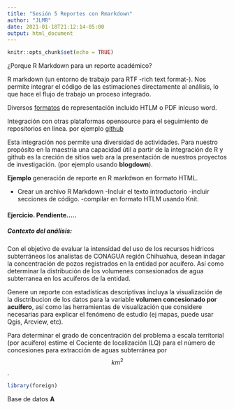 ```yaml
---
title: "Sesión 5 Reportes con Rmarkdown"
author: "JLMR"
date: 2021-01-18T21:12:14-05:00
output: html_document
---
```


```r
knitr::opts_chunk$set(echo = TRUE)
```

¿Porque R Markdown para un reporte académico?

R markdown (un entorno de trabajo para RTF -rich text format-).
Nos permite integrar el código de las estimaciones directamente al  análisis, lo que hace el flujo de trabajo un proceso integrado.

Diversos [formatos](https://rmarkdown.rstudio.com/gallery.html) de representación incluido HTLM  o PDF inlcuso word. 

Integración con otras plataformas opensource para el seguimiento de repositorios en línea. por ejemplo [github](https://guides.github.com/activities/hello-world/) 

Esta integración nos permite una diversidad de actividades. Para nuestro propósito en la maestría una capacidad útil a partir de la integración de R y github es la creción de sitios web ara la presentación de nuestros proyectos de investigación. (por ejemplo usando **blogdown**).

**Ejemplo**  generación de reporte en R markdwon en formato HTML. 


- Crear un archivo R Markdown
-Incluir el texto introductorio
-incluir secciones de código. 
-compilar en formato HTLM usando Knit. 

#### Ejercicio. Pendiente.....

##### Contexto del análisis: 

Con el objetivo de evaluar la intensidad del uso de los recursos hídricos subterráneos los analistas de CONAGUA región Chihuahua, desean indagar la concentración de pozos registrados en la entidad por acuífero. Así como determinar la distribución de los volumenes  consesionados de agua subterranea en los acuiferos de la entidad.

Genere un reporte con estadísticas descriptivas incluya la visualización de la disctribucion de los datos para la variable **volumen concesionado por acuífero**, así como las herramientas de visualización que considere necesarias para explicar el fenómeno de estudio  (ej mapas, puede usar Qgis, Arcview, etc).  

Para determinar el grado de concentración del problema  a escala territorial (por acuífero) estime el Cociente de localización (LQ) para el número de concesiones para extracción de aguas subterránea  por $$km^2$$.

 
```r
library(foreign)

```



Base de datos **A**





